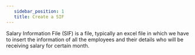 ```yaml
---
   sidebar_position: 1
   title: Create a SIF 
---
```



Salary Information File (SIF) is a file, typically an excel file in which we have to insert the information of all the employees and their details who will be receiving salary for certain month.

<CustomImage image={CreateNewSifScreen} />
